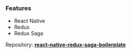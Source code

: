 
<Meta title="Starters/React Native Redux Saga" />

### Features

- React Native
- Redux
- Redux Saga

Repository: <a href="https://github.com/srulfi/react-native-redux-saga-boilerplate" target="_blank">**react-native-redux-saga-boilerplate**</a>